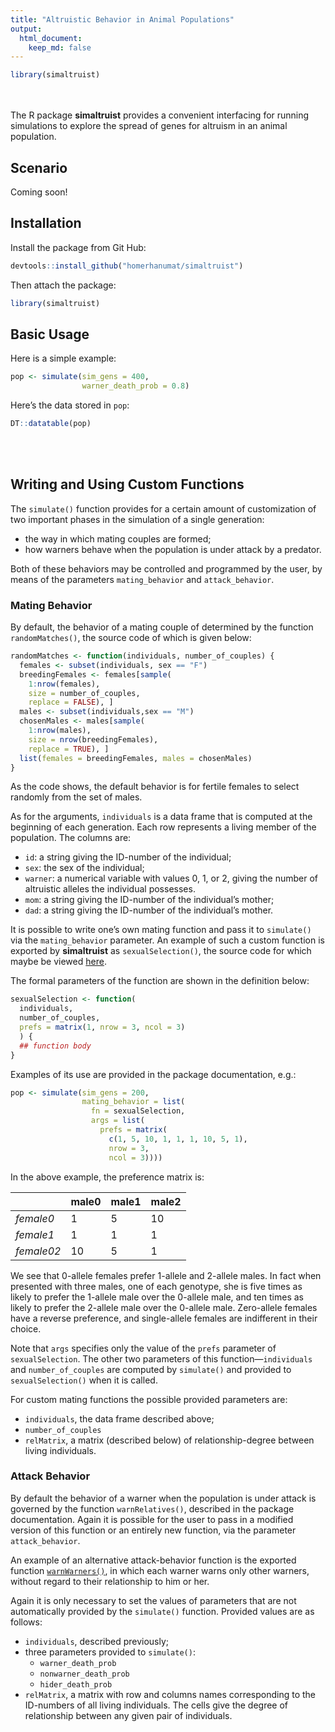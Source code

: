 ```yaml
---
title: "Altruistic Behavior in Animal Populations"
output:
  html_document:
    keep_md: false
---
```


```r
library(simaltruist)
```

<br><br>
The R package **simaltruist** provides a convenient interfacing for running simulations to explore the spread of genes for altruism in an animal population.

## Scenario

Coming soon!

## Installation

Install the package from Git Hub:

```r
devtools::install_github("homerhanumat/simaltruist")
```

Then attach the package:

```r
library(simaltruist)
```

## Basic Usage

Here is a simple example:

```r
pop <- simulate(sim_gens = 400,
                warner_death_prob = 0.8)
```

Here's the data stored in `pop`:

```r
DT::datatable(pop)
```

<br><br>

## Writing and Using Custom Functions

The `simulate()` function provides for a certain amount of customization of two important phases in the simulation of a single generation:

* the way in which mating couples are formed;
* how warners behave when the population is under attack by a predator.

Both of these behaviors may be controlled and programmed by the user, by means of the parameters `mating_behavior` and `attack_behavior`.

### Mating Behavior

By default, the behavior of a mating couple of determined by the function `randomMatches()`, the source code of which is given below:

```r
randomMatches <- function(individuals, number_of_couples) {
  females <- subset(individuals, sex == "F")
  breedingFemales <- females[sample(
    1:nrow(females),
    size = number_of_couples,
    replace = FALSE), ]
  males <- subset(individuals,sex == "M")
  chosenMales <- males[sample(
    1:nrow(males),
    size = nrow(breedingFemales),
    replace = TRUE), ]
  list(females = breedingFemales, males = chosenMales)
}
```

As the code shows, the default behavior is for fertile females to select randomly from the set of males.

As for the arguments, `individuals` is a data frame that is computed at the beginning of each generation.  Each row represents a living member of the population.  The columns are:

* `id`:  a string giving the ID-number of the individual;
* `sex`:  the sex of the individual;
* `warner`:  a numerical variable with values 0, 1, or 2, giving the number of altruistic alleles the individual possesses.
* `mom`: a string giving the ID-number of the individual's mother;
* `dad`: a string giving the ID-number of the individual's mother.

It is possible to write one's own mating function and pass it to `simulate()` via the `mating_behavior` parameter.  An example of such a custom function is exported by **simaltruist** as `sexualSelection()`, the source code for which maybe be viewed [here](https://github.com/homerhanumat/simaltruist/blob/master/R/reproduce.R).

The formal parameters of the function are shown in the definition below:

```r
sexualSelection <- function(
  individuals,
  number_of_couples,
  prefs = matrix(1, nrow = 3, ncol = 3)
  ) {
  ## function body
}
```


Examples of its use are provided in the package documentation, e.g.:

```r
pop <- simulate(sim_gens = 200,
                mating_behavior = list(
                  fn = sexualSelection,
                  args = list(
                    prefs = matrix(
                      c(1, 5, 10, 1, 1, 1, 10, 5, 1),
                      nrow = 3,
                      ncol = 3))))
```

In the above example, the preference matrix is:

                male0     male1     male2
-----           ------    ------    --------
*female0*       1         5         10
*female1*       1         1         1
*female02*      10        5         1

We see that 0-allele females prefer 1-allele and 2-allele males.  In fact when presented with three males, one of each genotype, she is five times as likely to prefer the 1-allele male over the 0-allele male, and ten times as likely to prefer the 2-allele male over the 0-allele male. Zero-allele females have a reverse preference, and single-allele females are indifferent in their choice.

Note that `args` specifies only the value of the `prefs` parameter of `sexualSelection`.  The other two parameters of this function---`individuals` and `number_of_couples` are computed by `simulate()` and provided to `sexualSelection()` when it is called.

For custom mating functions the possible provided parameters are:

* `individuals`, the data frame described above;
* `number_of_couples`
* `relMatrix`, a matrix (described below) of relationship-degree between living individuals.

### Attack Behavior

By default the behavior of a warner when the population is under attack is governed by the function `warnRelatives()`, described in the package documentation.  Again it is possible for the user to pass in a modified version of this function or an entirely new function, via the parameter `attack_behavior`.

An example of an alternative attack-behavior function is the exported function [`warnWarners()`](https://github.com/homerhanumat/simaltruist/blob/master/R/attack.R), in which each warner warns only other warners, without regard to their relationship to him or her.

  Again it is only necessary to set the values of parameters that are not automatically provided by the `simulate()` function.  Provided values are as follows:
  
* `individuals`, described previously;
* three parameters provided to `simulate()`:
    * `warner_death_prob`
    * `nonwarner_death_prob`
    * `hider_death_prob`
* `relMatrix`, a matrix with row and columns names corresponding to the ID-numbers of all living individuals.  The cells give the degree of relationship between any given pair of individuals.


    



